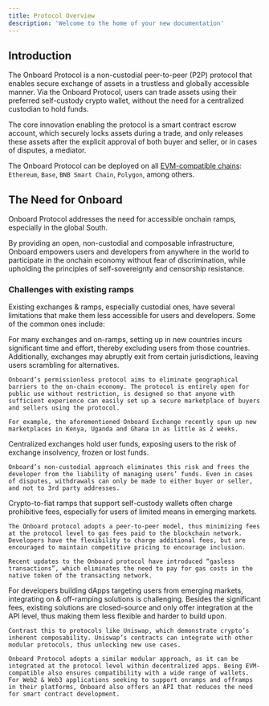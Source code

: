 ```yaml
---
title: Protocol Overview
description: 'Welcome to the home of your new documentation'
---
```


## Introduction

The Onboard Protocol is a non-custodial peer-to-peer (P2P) protocol that enables secure exchange of assets in a trustless and globally accessible manner. Via the Onboard Protocol, users can trade assets using their preferred self-custody crypto wallet, without the need for a centralized custodian to hold funds.

The core innovation enabling the protocol is a smart contract escrow account, which securely locks assets during a trade, and only releases these assets after the explicit approval of both buyer and seller, or in cases of disputes, a mediator.

The Onboard Protocol can be deployed on all [EVM-compatible chains](https://defillama.com/chains/EVM): `Ethereum`, `Base`, `BNB Smart Chain`, `Polygon`, among others.

## The Need for Onboard

Onboard Protocol addresses the need for accessible onchain ramps, especially in the global South. 

By providing an open, non-custodial and composable infrastructure, Onboard empowers users and developers from anywhere in the world to participate in the onchain economy without fear of discrimination, while upholding the principles of self-sovereignty and censorship resistance.

### Challenges with existing ramps

Existing exchanges & ramps, especially custodial ones, have several limitations that make them less accessible for users and developers. Some of the common ones include:

<AccordionGroup>
  <Accordion title="Geographical constraints">
    For many exchanges and on-ramps, setting up in new countries incurs significant time and effort, thereby excluding users from those countries. Additionally, exchanges may abruptly exit from certain jurisdictions, leaving users scrambling for alternatives.
    
    Onboard’s permissionless protocol aims to eliminate geographical barriers to the on-chain economy. The protocol is entirely open for public use without restriction, is designed so that anyone with sufficient experience can easily set up a secure marketplace of buyers and sellers using the protocol.
    
    For example, the aforementioned Onboard Exchange recently spun up new marketplaces in Kenya, Uganda and Ghana in as little as 2 weeks.
  </Accordion>
  <Accordion title="Custodial risk">
    Centralized exchanges hold user funds, exposing users to the risk of exchange insolvency, frozen or lost funds.
    
    Onboard’s non-custodial approach eliminates this risk and frees the developer from the liability of managing users’ funds. Even in cases of disputes, withdrawals can only be made to either buyer or seller, and not to 3rd party addresses.
  </Accordion>
  <Accordion title="High fees">
    Crypto-to-fiat ramps that support self-custody wallets often charge prohibitive fees, especially for users of limited means in emerging markets.
    
    The Onboard protocol adopts a peer-to-peer model, thus minimizing fees at the protocol level to gas fees paid to the blockchain network. Developers have the flexibility to charge additional fees, but are encouraged to maintain competitive pricing to encourage inclusion.
    
    Recent updates to the Onboard protocol have introduced “gasless transactions”, which eliminates the need to pay for gas costs in the native token of the transacting network.
  </Accordion>
  <Accordion title="Closed source & non-composable">
    For developers building dApps targeting users from emerging markets, integrating on & off-ramping solutions is challenging. Besides the significant fees, existing solutions are closed-source and only offer integration at the API level, thus making them less flexible and harder to build upon. 
    
    Contrast this to protocols like Uniswap, which demonstrate crypto’s inherent composability. Uniswap’s contracts can integrate with other modular protocols, thus unlocking new use cases.
    
    Onboard Protocol adopts a similar modular approach, as it can be integrated at the protocol level within decentralized apps. Being EVM-compatible also ensures compatibility with a wide range of wallets. For Web2 & Web3 applications seeking to support onramps and offramps in their platforms, Onboard also offers an API that reduces the need for smart contract development.
  </Accordion>
</AccordionGroup>